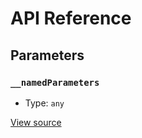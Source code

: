 # API Reference

## Parameters

### `__namedParameters`

- Type: `any`

[View source](https://github.com/vtex/shoreline/blob/be289703d/packages/date/src/calendar/calendar-provider.tsx#L10)
